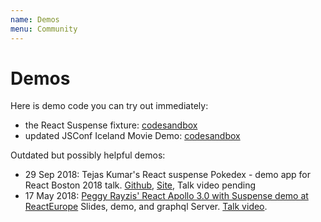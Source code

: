 ```yaml
---
name: Demos
menu: Community
---
```


# Demos

Here is demo code you can try out immediately:

- the React Suspense fixture: [codesandbox](https://codesandbox.io/s/w0n9ok3mqw)
- updated JSConf Iceland Movie Demo: [codesandbox](https://codesandbox.io/s/r76q199xxn)

Outdated but possibly helpful demos:

- 29 Sep 2018: Tejas Kumar's React suspense Pokedex - demo app for React Boston 2018 talk. [Github](https://github.com/TejasQ/react-suspense-pokedex), [Site](https://suspense-pokedex.now.sh/), Talk video pending
- 17 May 2018: [Peggy Rayzis' React Apollo 3.0 with Suspense demo at ReactEurope](https://github.com/peggyrayzis/react-europe-apollo) Slides, demo, and graphql Server. [Talk video](https://www.youtube.com/watch?v=fCXYA3lZTbo).

